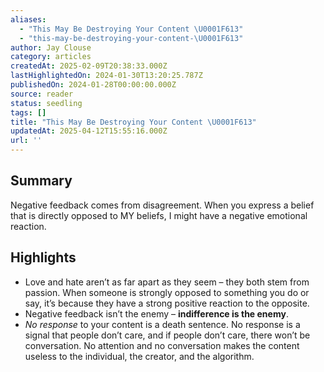 ```yaml
---
aliases:
  - "This May Be Destroying Your Content \U0001F613"
  - "this-may-be-destroying-your-content-\U0001F613"
author: Jay Clouse
category: articles
createdAt: 2025-02-09T20:38:33.000Z
lastHighlightedOn: 2024-01-30T13:20:25.787Z
publishedOn: 2024-01-28T00:00:00.000Z
source: reader
status: seedling
tags: []
title: "This May Be Destroying Your Content \U0001F613"
updatedAt: 2025-04-12T15:55:16.000Z
url: ''
---
```

## Summary

Negative feedback comes from disagreement. When you express a belief that is directly opposed to MY beliefs, I might have a negative emotional reaction.

## Highlights

- Love and hate aren’t as far apart as they seem – they both stem from passion. When someone is strongly opposed to something you do or say, it’s because they have a strong positive reaction to the opposite.
- Negative feedback isn’t the enemy – **indifference is the enemy**.
- _No response_ to your content is a death sentence. No response is a signal that people don’t care, and if people don’t care, there won’t be conversation. No attention and no conversation makes the content useless to the individual, the creator, and the algorithm.
